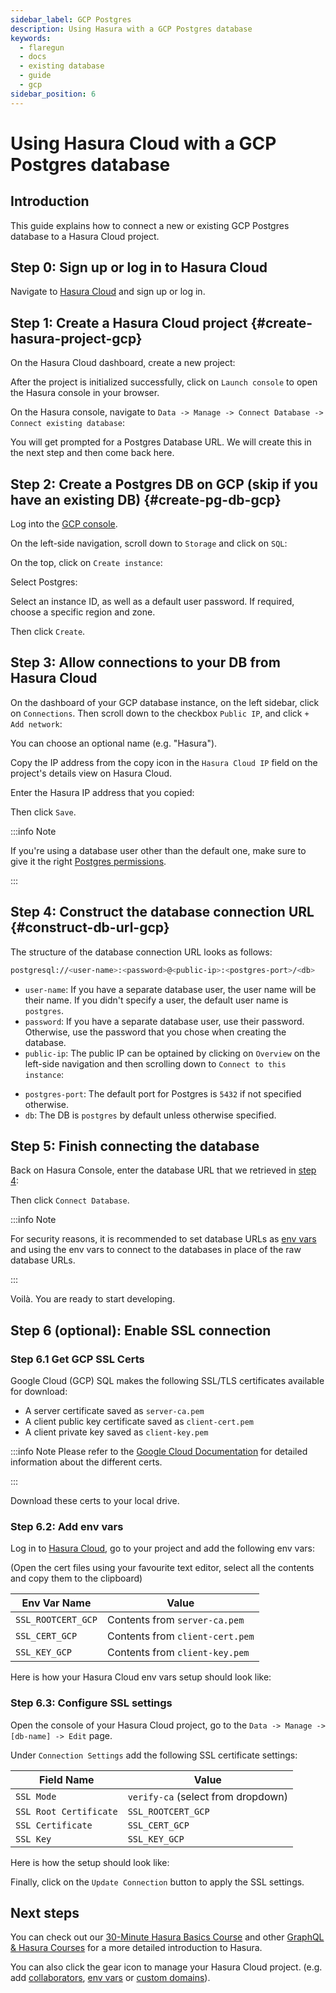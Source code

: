 ```yaml
---
sidebar_label: GCP Postgres
description: Using Hasura with a GCP Postgres database
keywords:
  - flaregun
  - docs
  - existing database
  - guide
  - gcp
sidebar_position: 6
---
```



# Using Hasura Cloud with a GCP Postgres database

## Introduction

This guide explains how to connect a new or existing GCP Postgres database to a Hasura Cloud project.

## Step 0: Sign up or log in to Hasura Cloud

Navigate to [Hasura Cloud](https://cloud.hasura.io/signup/?pg=docs&plcmt=body&cta=navigate-to-hasura-cloud&tech=default)
and sign up or log in.

## Step 1: Create a Hasura Cloud project {#create-hasura-project-gcp}

On the Hasura Cloud dashboard, create a new project:

<Thumbnail
  src="/img/graphql/cloud/cloud-dbs/create-hasura-cloud-project.png"
  alt="Create Hasura Cloud project"
  width="1000px"
/>

After the project is initialized successfully, click on `Launch console` to open the Hasura console in your browser.

On the Hasura console, navigate to `Data -> Manage -> Connect Database -> Connect existing database`:

You will get prompted for a Postgres Database URL. We will create this in the next step and then come back here.

<Thumbnail
  src="/img/graphql/cloud/cloud-dbs/existing-db-setup.png"
  alt="Hasura Cloud database setup"
  width="700px"
/>

## Step 2: Create a Postgres DB on GCP (skip if you have an existing DB) {#create-pg-db-gcp}

Log into the [GCP console](https://console.cloud.google.com/).

On the left-side navigation, scroll down to `Storage` and click on `SQL`:

<Thumbnail
  src="/img/graphql/cloud/cloud-dbs/gcp/navigate-to-sql.png"
  alt="Navigate to SQL in GCP"
  width="250px"
/>

On the top, click on `Create instance`:

<Thumbnail
  src="/img/graphql/cloud/cloud-dbs/gcp/create-instance.png"
  alt="Create database instance in GCP"
  width="1000px"
/>

Select Postgres:

<Thumbnail
  src="/img/graphql/cloud/cloud-dbs/gcp/select-postgres.png"
  alt="Select Postgres database instance in GCP"
  width="1000px"
/>

Select an instance ID, as well as a default user password. If required,
choose a specific region and zone.

<Thumbnail
  src="/img/graphql/cloud/cloud-dbs/gcp/configure-instance.png"
  alt="Configure database instance in GCP"
  width="500px"
/>

Then click `Create`.

## Step 3: Allow connections to your DB from Hasura Cloud

On the dashboard of your GCP database instance, on the left sidebar,
click on `Connections`. Then scroll down to the checkbox `Public IP`,
and click `+ Add network`:

<Thumbnail
  src="/img/graphql/cloud/cloud-dbs/gcp/connections.png"
  alt="Navigate to connections in GCP"
  width="600px"
/>

You can choose an optional name (e.g. "Hasura").

Copy the IP address from the copy icon in the `Hasura Cloud IP` field on the project's details view on Hasura Cloud.

<Thumbnail
  src="/img/graphql/cloud/projects/hasura-cloud-ip.png"
  alt="Hasura Cloud IP field"
  width="1000px"
/>

Enter the Hasura IP address that you copied:

<Thumbnail
  src="/img/graphql/cloud/cloud-dbs/gcp/add-network.png"
  alt="Add a new network in GCP"
  width="600px"
/>

Then click `Save`.

:::info Note

If you're using a database user other than the default one, make sure to give it the right [Postgres permissions](/graphql/cloud/getting-started/postgres-permissions.mdx).

:::

## Step 4: Construct the database connection URL {#construct-db-url-gcp}

The structure of the database connection URL looks as follows:

```bash
postgresql://<user-name>:<password>@<public-ip>:<postgres-port>/<db>
```

- `user-name`: If you have a separate database user, the user name will be their name. If you didn't specify a user, the default user name is `postgres`.
- `password`: If you have a separate database user, use their password. Otherwise, use the password that you chose when creating the database.
- `public-ip`: The public IP can be optained by clicking on `Overview` on the left-side navigation and then scrolling down to `Connect to this instance`:

<Thumbnail
  src="/img/graphql/cloud/cloud-dbs/gcp/public-ip.png"
  alt="Find the public IP for a GCP Postgres database"
  width="700px"
/>

- `postgres-port`: The default port for Postgres is `5432` if not specified otherwise.
- `db`: The DB is `postgres` by default unless otherwise specified.

## Step 5: Finish connecting the database

Back on Hasura Console, enter the database URL that we retrieved in [step 4](#construct-db-url-gcp):

<Thumbnail
  src="/img/graphql/cloud/getting-started/connect-db.png"
  alt="Database setup"
  width="600px"
/>

Then click `Connect Database`.

:::info Note

For security reasons, it is recommended to set database URLs as [env vars](/graphql/cloud/projects/env-vars.mdx) and using the env vars to connect to the databases in place of the raw database URLs.

:::

Voilà. You are ready to start developing.

<Thumbnail
  src="/img/graphql/cloud/cloud-dbs/hasura-console.png"
  alt="Hasura console"
  width="1100px"
/>

## Step 6 (optional): Enable SSL connection

### Step 6.1 Get GCP SSL Certs

Google Cloud (GCP) SQL makes the following SSL/TLS certificates available for download:

- A server certificate saved as `server-ca.pem`
- A client public key certificate saved as `client-cert.pem`
- A client private key saved as `client-key.pem`

:::info Note
Please refer to the [Google Cloud Documentation](https://cloud.google.com/sql/docs/postgres/configure-ssl-instance?&_ga=2.87107544.-1769733723.1651179247#server-certs) for detailed information about the different certs.

:::

Download these certs to your local drive.

### Step 6.2: Add env vars

Log in to [Hasura Cloud](https://cloud.hasura.io/), go to your project and add the following env vars:

(Open the cert files using your favourite text editor, select all the contents and copy them to the clipboard)

| Env Var Name       | Value                           |
| ------------------ | ------------------------------- |
| `SSL_ROOTCERT_GCP` | Contents from `server-ca.pem`   |
| `SSL_CERT_GCP`     | Contents from `client-cert.pem` |
| `SSL_KEY_GCP`      | Contents from `client-key.pem`  |

Here is how your Hasura Cloud env vars setup should look like:

<Thumbnail
  src="/img/graphql/cloud/cloud-dbs/gcp/cloud-gcp-env-vars.png"
  alt="Hasura Cloud Env Vars"
  width="1000px"
/>

### Step 6.3: Configure SSL settings

Open the console of your Hasura Cloud project, go to the `Data -> Manage -> [db-name] -> Edit` page.

Under `Connection Settings` add the following SSL certificate settings:

| Field Name             | Value                              |
| ---------------------- | ---------------------------------- |
| `SSL Mode`             | `verify-ca` (select from dropdown) |
| `SSL Root Certificate` | `SSL_ROOTCERT_GCP`                 |
| `SSL Certificate`      | `SSL_CERT_GCP`                     |
| `SSL Key`              | `SSL_KEY_GCP`                      |

Here is how the setup should look like:

<Thumbnail
  src="/img/graphql/cloud/cloud-dbs/gcp/ssl-config-setup.png"
  alt="Hasura Console SSL Config Setup"
  width="1000px"
/>

Finally, click on the `Update Connection` button to apply the SSL settings.

<Thumbnail
  src="/img/graphql/cloud/cloud-dbs/gcp/update-connection-button.png"
  alt="Update Connection Button"
  width="1000px"
/>

## Next steps

You can check out our [30-Minute Hasura Basics Course](https://hasura.io/learn/graphql/hasura/introduction/) and other [GraphQL & Hasura Courses](https://hasura.io/learn/) for a more detailed introduction to Hasura.

You can also click the gear icon to manage your Hasura Cloud project. (e.g. add [collaborators](/graphql/cloud/projects/collaborators.mdx),
[env vars](/graphql/cloud/projects/env-vars.mdx) or [custom domains](/graphql/cloud/projects/domains.mdx)).

<Thumbnail
  src="/img/graphql/cloud/getting-started/project-manage.png"
  alt="Project actions"
  width="860px"
/>
